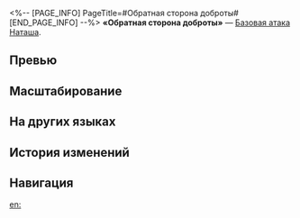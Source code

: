 <%-- [PAGE_INFO]
PageTitle=#Обратная сторона доброты#
[END_PAGE_INFO] --%>
{{Навык Инфобокс
|Название         = Обратная сторона доброты
|Изображение      = Навык Обратная сторона доброты.png
|Персонаж         = Наташа
|Тип              = Базовая атака
|Тэг              = Одиночная атака
|УронСтойк        = 10
|ЭнергияГен       = 20
|Энергия          = 
|Длительность     = 
|Описание         = Наносит выбранному противнику физический урон, равный {{Цвет|Выделенный|50%—110%}} от силы атаки Наташи.
|Свойство1        = 
|Масштабирование1 = 
}}
'''«Обратная сторона доброты»''' — [[Базовая атака]] [[Наташа]].

==Превью==
{{Превью
|Файл = Обратная сторона доброты Превью
}}

==Масштабирование==
{{Масштабирование навыка|тип=Базовая атака
|50%;60%;70%;80%;90%;100%;110%;120%;130%;140%
}}

==На других языках==
{{На других языках
|en   = Behind the Kindness
|zhs  = 仁慈的背面
|zht  = 仁慈的背面
|ja   = {{Rubi|慈心|じしん}}の{{Rubi|裏側|うらがわ}}
|ko   = 인자함의 이면
|es   = Tras la amabilidad
|fr   = Derrière la bonté
|ru   = Обратная сторона доброты
|th   = Behind the Kindness
|vi   = Phía Sau Sự Nhân Từ
|de   = Freundliche Fassade
|id   = Behind the Kindness
|pt   = Além da Bondade
}}

==История изменений==
{{История изменений|3.5}}

==Навигация==
{{Навык Навбокс|Наташа}}

[[en:]]